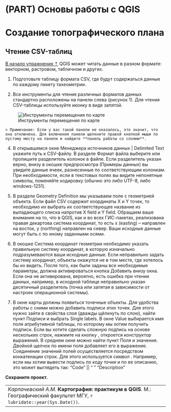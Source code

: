 # (PART) Основы работы с QGIS {-}

# Создание топографического плана {#map-topo}

## Чтение CSV-таблиц {#map-topo-csv-table-reading}
[В начало упражнения ⇡](#map-topo-csv)
QGIS может читать данные в разном формате: векторном, растровом, табличном и других.

1. Подготовьте таблицу формата CSV, где будут содержаться данные по каждому пикету тахеометрии.

2. Все инструменты для чтения различных форматов данных стандартно расположены на панели слева (рисунок 1). Для чтения CSV-таблицы используйте иконку в виде запятой.

![Инструменты перемещения по карте](images/Ref01/Open_data.png)

    > Примечание: Если у вас такой панели не оказалось, это значит, что она отключена. Для включения панели щелкните правой кнопкой мыши по пустому месту на панели и найдите **панель работы со слоями**.

4. В открывшемся окне Менеджера источников данных | Delimited Text укажите путь к CSV-файлу. В разделе Формат файла выберите или пропишите разделитель колонок в файле. Если разделитель указан верно, внизу в окошке предпросмотра (Примеры данных) вы увидите данные ячеек, разнесенные по соответствующим колонкам. При необходимости, если в текстовых полях вы видите непонятные символы, поменяйте кодировку (обычно это либо UTF-8, либо windows-1251). 

5. В разделе Geometry Definition мы указываем поле с геометрией объекта. Если файл CSV содержит координаты X и Y точек, то необходимо их выбрать их соответствующее название из выпадающего списка напротив X field и Y field. Обращаем ваше внимание на то, что в QGIS, как и во всех ГИС-пакетах, реализована правая декартова система координат, то есть x (easting) – направлен на восток, y (northing) направлен на север. Ваши исходные данные могут быть с по иному заданными осями.

6. В окошке Система координат геометрии необходимо указать правильную систему координат, в которую изначально подразумеваются ваши исходные данные. Если неправильно задать систему координат, объекты окажутся не в том месте, где хотелось бы их видеть.
После того, как были заданы все необходимые параметры, должна активироваться кнопка Добавить внизу окна. Если она не активирована, вероятно, есть ошибка при чтении данных, например, в исходной таблице неправильно указан десятичный разделитель (точка или запятая в зависимости от настроек операционной системы).

7. В окне карты должны появиться точечные объекты. Для удобства работы с сними можно добавить подписи этих точек. Для этого нужно зайти в свойства слоя (дважды щёлкнуть по слою), найти пункт Подписи и выбрать Single labels. В окне Value выбирается имя поля атрибутивной таблицы, по которому мы хотим получить подписи. Если вы хотите сделать сложную подпись на основе нескольких строк, нажмите на кнопку  , откроется конструктор выражений. В среднем окне можно найти пункт Поля и значения. Двойной щелчок по имени поля добавляет его в выражение. Соединение значений полей осуществляется посредством конкатенации строк. Для этого используется символ  . Например, если мы хотим вывести подпись по коду точки и по ее описанию, это может выглядеть так:
“Code” || “ ” “Description”


**Сохраните проект.**
    
----
_Карпачевский А.М._ **Картография: практикум в QGIS**. М.: Географический факультет МГУ, `r lubridate::year(Sys.Date())`.
----